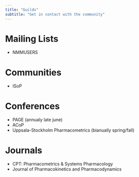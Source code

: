 ```yaml
---
title: "Guilds"
subtitle: "Get in contact with the community"
---
```


# Mailing Lists

* NMMUSERS

# Communities

* ISoP

# Conferences

* PAGE (annualy late june)
* ACoP
* Uppsala-Stockholm Pharmacometrics (bianually spring/fall)

# Journals

* CPT: Pharmacometrics & Systems Pharmacology
* Journal of Pharmacokinetics and Pharmacodynamics
